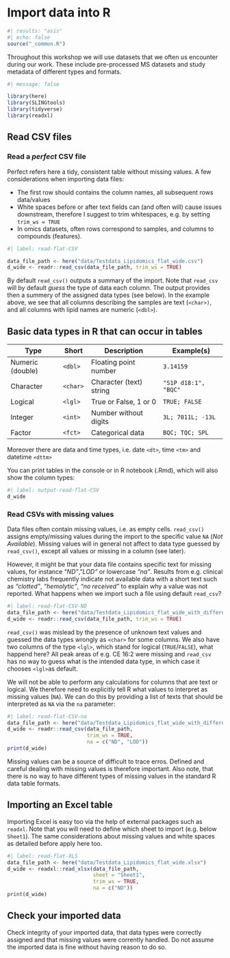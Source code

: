 # Import data into R

```{r}
#| results: "asis"
#| echo: false
source("_common.R")
```

Throughout this workshop we will use datasets that we often us encounter during our work. These include pre-processed MS datasets and study metadata of different types and formats.

```{r setup}
#| message: false

library(here)
library(SLINGtools)
library(tidyverse)
library(readxl)

```

## Read CSV files

### Read a *perfect* CSV file

Perfect refers here a tidy, consistent table without missing values. A few considerations when importing data files:

-   The first row should contains the column names, all subsequent rows data/values
-   White spaces before or after text fields can (and often will) cause issues downstream, therefore I suggest to trim whitespaces, e.g. by setting `trim_ws = TRUE`
-   In omics datasets, often rows correspond to samples, and columns to compounds (features).

```{r}
#| label: read-flat-CSV

data_file_path <- here("data/Testdata_Lipidomics_flat_wide.csv")
d_wide <- readr::read_csv(data_file_path, trim_ws = TRUE)
```

By default `read_csv()` outputs a summary of the import. Note that `read_csv` will by default *guess* the type of data each column. The output provides then a summery of the assigned data types (see below). In the example above, we see that all columns describing the samples are text (`<char>)`, and all columns with lipid names are numeric (`<dbl>`).

::: {.callout-note}
## Basic data types in R that can occur in tables

| Type             | Short    | Description             | Example(s)           |
|------------------|----------|-------------------------|----------------------|
| Numeric (double) | `<dbl>`  | Floating point number   | `3.14159`            |
| Character        | `<char>` | Character (text) string | `"S1P d18:1", "BQC"` |
| Logical          | `<lgl>`  | True or False, 1 or 0   | `TRUE; FALSE`        |
| Integer          | `<int>`  | Number without digits   | `3L; 7011L; -13L`    |
| Factor           | `<fct>`  | Categorical data        | `BQC; TQC; SPL`      |

Moreover there are data and time types, i.e. date `<dt>`, time `<tm>` and datetime `<dttm>`
:::

You can print tables in the console or in R notebook (.Rmd), which will also show the column types:

```{r}
#| label: output-read-flat-CSV
d_wide
```

### Read CSVs with missing values

Data files often contain missing values, i.e. as empty cells. `read_csv()` assigns empty/missing values during the import to the specific value `NA` (*Not Available*). Missing values will in general not affect to data type guessed by `read_csv()`, except all values or missing in a column (see later).

However, it might be that your data file contains specific text for missing values, for instance "*ND"*, "*LOD"* or lowercase *"na"*. Results from e.g. clinical chemistry labs frequently indicate not available data with a short text such as *"clotted"*, *"hemolytic"*, *"no received"* to explain why a value was not reported. What happens when we import such a file using default `read_csv`?

```{r}
#| label: read-flat-CSV-ND
data_file_path <- here("data/Testdata_Lipidomics_flat_wide_with_differentNA.csv")
d_wide <- readr::read_csv(data_file_path, trim_ws = TRUE)

```

`read_csv()` was mislead by the presence of unknown text values and guessed the data types wrongly as `<char>` for some columns. We also have two columns of the type `<lgl>`, which stand for logical (`TRUE`/`FALSE`), what happend here? All peak areas of e.g. CE 16:2 were missing and `read_csv` has no way to guess what is the intended data type, in which case it chooses `<lgl>`as default.

We will not be able to perform any calculations for columns that are text or logical. We therefore need to explicitly tell R what values to interpret as missing values (`NA`). We can do this by providing a list of texts that should be interpreted as `NA` via the `na` parameter:

```{r}
#| label: read-flat-CSV-na
data_file_path <- here("data/Testdata_Lipidomics_flat_wide_with_differentNA.csv")
d_wide <- readr::read_csv(data_file_path, 
                          trim_ws = TRUE, 
                          na = c("ND", "LOD"))
print(d_wide)

```

::: {.callout-note appearance="minimal"}
Missing values can be a source of difficult to trace erros. Defined and careful dealing with missing values is therefore important. Also note, that there is no way to have different types of missing values in the standard R data table formats.
:::

## Importing an Excel table

Importing Excel is easy too via the help of external packages such as `readxl`. Note that you will need to define which sheet to import (e.g. below `Sheet1`). The same considerations about missing values and white spaces as detailed before apply here too.

```{r}
#| label: read-flat-XLS
data_file_path <- here("data/Testdata_Lipidomics_flat_wide.xlsx")
d_wide <- readxl::read_xlsx(data_file_path,
                            sheet = "Sheet1",
                            trim_ws = TRUE, 
                            na = c("ND"))
print(d_wide)

```


::: {.callout-important appearance="default"}
## Check your imported data

Check integrity of your imported data, that data types were correctly assigned and that missing values were corrently handled. Do not assume the imported data is fine without having reason to do so.
:::


